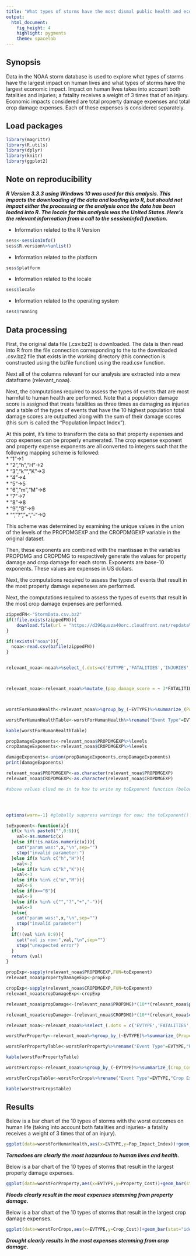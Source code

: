 ```yaml
---
title: "What types of storms have the most dismal public health and economic outcomes?: Exploring the NOAA Storm Database"
output: 
  html_document: 
    fig_height: 4
    highlight: pygments
    theme: spacelab
---
```


## Synopsis  
Data in the NOAA storm database is used to explore what types of storms have the largest impact on human lives and what types of storms have the largest economic impact. Impact on human lives takes into account both fatalities and injuries; a fatality receives a weight of 3 times that of an injury. Economic impacts considered are total property damage expenses and total crop damage expenses. Each of these expenses is considered separately. 


## Load packages  
```r
library(magrittr)
library(R.utils)
library(dplyr)
library(knitr)
library(ggplot2)
```



## Note on reproducibility    
***R Version 3.3.3 using Windows 10 was used for this analysis. This impacts the downloading of the data and loading into R, but should not impact either the processing or the analysis once the data has been loaded into R. The locale for this analysis was the United States. Here's the relevant information from a call to the sessionInfo() function.***

* Information related to the R Version

```r
sess<-sessionInfo()
sess$R.version%>%unlist()
```


* Information related to the platform

```r
sess$platform
```

* Information related to the locale

```r
sess$locale
```

* Information related to the operating system

```r
sess$running
```



## Data processing

First, the original data file (.csv.bz2) is downloaded. The data is then read into R from the file connection corresponding to the to the downloaded .csv.bz2 file that exists in the working directory (this connection is constructed using the bzfile function) using the read.csv function. 

Next all of the columns relevant for our analysis are extracted into a new dataframe (relevant_noaa).

Next, the computations required to assess the types of events that are most harmful to human health are performed. Note that a population damage score is assigned that treats fatalities as three times as damaging as injuries and a table of the types of events that have the 10 highest population total damage scores are outputted along with the sum of their damage scores (this sum is called the "Population Impact Index").

At this point, it's time to transform the data so that property expenses and crop expenses can be properly enumerated. The crop expense exponent and property expense exponents are all converted to integers such that the following mapping scheme is followed:  
* "1"->1  
* "2","h","H"->2  
* "3","k"","K"->3  
* "4"->4  
* "5"->5  
* "6","m","M"->6  
* "7"->7  
* "8"->8  
* "9","B"->9  
* "","?","+","-"->0

This scheme was determined by examining the unique values in the union of the levels of the PROPDMGEXP and the CROPDMGEXP variable in the original dataset.

Then, these exponents are combined with the mantissae in the variables PROPDMG and CROPDMG to respectively generate the values for property damage and crop damage for each storm. Exponents are base-10 exponents. These values are expenses in US dollars.

Next, the computations required to assess the types of events that result in the most property damage expeneses are performed.

Next, the computations required to assess the types of events that result in the most crop damage expenses are performed.

```r
zippedFN<-"StormData.csv.bz2"
if(!file.exists(zippedFN)){
    download.file(url = "https://d396qusza40orc.cloudfront.net/repdata%2Fdata%2FStormData.csv.bz2",destfile= zippedFN,mode="wb")
}

if(!exists("noaa")){
  noaa<-read.csv(bzfile(zippedFN))
}


relevant_noaa<-noaa%>%select_(.dots=c('EVTYPE','FATALITIES','INJURIES','PROPDMG','PROPDMGEXP','CROPDMG','CROPDMGEXP'))



relevant_noaa<-relevant_noaa%>%mutate_(pop_damage_score = ~ 3*FATALITIES+INJURIES)



worstForHumanHealth<-relevant_noaa%>%group_by_(~EVTYPE)%>%summarize_(Pop_Impact_Index= ~sum(pop_damage_score))%>%arrange(desc(Pop_Impact_Index))%>%head(10)

worstForHumanHealthTable<-worstForHumanHealth%>%rename("Event Type"=EVTYPE,"Population Impact Index"=Pop_Impact_Index)

kable(worstForHumanHealthTable)

propDamageExponents<-relevant_noaa$PROPDMGEXP%>%levels
cropDamageExponents<-relevant_noaa$CROPDMGEXP%>%levels

damageExponents<-union(propDamageExponents,cropDamageExponents)
print(damageExponents) 

relevant_noaa$PROPDMGEXP<-as.character(relevant_noaa$PROPDMGEXP)
relevant_noaa$CROPDMGEXP<-as.character(relevant_noaa$CROPDMGEXP)

#above values clued me in to how to write my toExponent function (below)




options(warn=-1) #globally suppress warnings for now; the toExponent() function involves the coercion of many character values to NA when as.numeric is called on them; each such call generates a warning message

toExponent<-function(x){
  if(x %in% paste0("",0:9)){
    val<-as.numeric(x)
  }else if(!is.na(as.numeric(x))){
    cat("param was:",x,"\n",sep="")
    stop("invalid parameter:")
  }else if(x %in% c("h","H")){
    val<-2
  }else if(x %in% c("k","K")){
    val<-3
  }else if(x %in% c("m","M")){
    val<-6
  }else if(x=="B"){
    val<-9
  }else if(x %in% c("","?","+","-")){
    val<-0
  }else{
    cat("param was:",x,"\n",sep="")
    stop("invalid parameter")
  }
  if(!(val %in% 0:9)){
    cat("val is now:",val,"\n",sep="")
    stop("unexpected error")
  }
  return (val)
}

propExp<-sapply(relevant_noaa$PROPDMGEXP,FUN=toExponent)
relevant_noaa$propertyDamageExp<-propExp

cropExp<-sapply(relevant_noaa$CROPDMGEXP,FUN=toExponent)
relevant_noaa$cropDamageExp<-cropExp

relevant_noaa$propDamage<-(relevant_noaa$PROPDMG)*(10**(relevant_noaa$propertyDamageExp))

relevant_noaa$cropDamage<-(relevant_noaa$CROPDMG)*(10**(relevant_noaa$cropDamageExp))

relevant_noaa<-relevant_noaa%>%select_(.dots = c('EVTYPE','FATALITIES','INJURIES','pop_damage_score','propDamage','cropDamage'))

worstForProperty<-relevant_noaa%>%group_by_(~EVTYPE)%>%summarize_(Property_Cost= ~sum(propDamage))%>%arrange(desc(Property_Cost))%>%head(10)

worstForPropertyTable<-worstForProperty%>%rename("Event Type"=EVTYPE,"Property Expenses"=Property_Cost)

kable(worstForPropertyTable)

worstForCrops<-relevant_noaa%>%group_by_(~EVTYPE)%>%summarize_(Crop_Cost= ~sum(cropDamage))%>%arrange(desc(Crop_Cost))%>%head(10)

worstForCropsTable<-worstForCrops%>%rename("Event Type"=EVTYPE,"Crop Expenses"=Crop_Cost)

kable(worstForCropsTable)

```


## Results 

Below is a bar chart of the 10 types of storms with the  worst outcomes on human life (taking into account both fatalities and injuries- a fatality receives a weight of 3 times that of an injury).

```r
ggplot(data=worstForHumanHealth,aes(x=EVTYPE,y=Pop_Impact_Index))+geom_bar(stat="identity",col="black",fill="blue")+coord_flip()+labs(title="Population Impact Indices of\nTen Storm Types With Wortst\nImpact On Human Health",x="Event Type",y="Population Impact Index")
```

***Tornadoes are clearly the most hazardous to human lives and health.***


Below is a bar chart of the 10 types of storms that result in the largest property damage expenses.

```r
ggplot(data=worstForProperty,aes(x=EVTYPE,y=Property_Cost))+geom_bar(stat="identity",col="black",fill="red")+coord_flip()+labs(title="Aggregate Property Damage Expense ($US)\n by Storm Type",x="Event Type",y="Expense ($US)")
```

***Floods clearly result in the most expenses stemming from property damage.***

Below is a bar chart of the 10 types of storms that result in the largest crop damage expenses.

```r
ggplot(data=worstForCrops,aes(x=EVTYPE,y=Crop_Cost))+geom_bar(stat="identity",col="black",fill="red")+coord_flip()+labs(title="Aggregate Crop Damage Expense ($US)\n by Storm Type",x="Event Type",y="Expense ($US)")
```

***Drought clearly results in the most expenses stemming from crop damage.***